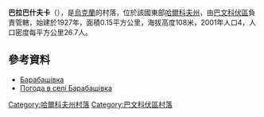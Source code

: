 {{coord|49|6|57|N|37|3|6|E|scale:100000_region:UA|display=title}}

'''巴拉巴什夫卡'''（{{lang-uk|Барабашівка}}），是[[烏克蘭|烏克蘭]]的村落，位於該國東部[[哈爾科夫州|哈爾科夫州]]，由[[巴文科伏區|巴文科伏區]]負責管轄，始建於1927年，面積0.15平方公里，海拔高度108米，2001年人口4，人口密度每平方公里26.7人。

==參考資料==
* [http://gska2.rada.gov.ua/pls/z7502/A005?rdat1=09.01.2009&rf7571=32169 Барабашівка]{{dead link|date=2017年12月 |bot=InternetArchiveBot |fix-attempted=yes }}
* [http://weather.in.ua/ua/har'kovskaja/647 Погода в селі Барабашівка] {{Wayback|url=http://weather.in.ua/ua/har'kovskaja/647 |date=20160323024631 }}

{{DEFAULTSORT:Барабашівка}}
[[Category:哈爾科夫州村落|Category:哈爾科夫州村落]]
[[Category:巴文科伏區村落|Category:巴文科伏區村落]]


{{Kharkiv-geo-stub}}